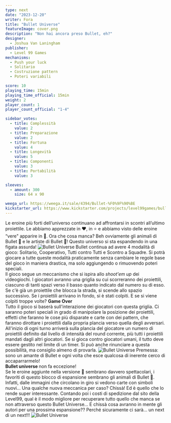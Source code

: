 ```yaml
---
type: next
date: "2023-12-20"
writer: Fora
title: "Bullet Universe"
featureImage: cover.png
description: "Non hai ancora preso Bullet, eh?"
designer:
  - Joshua Van Laningham
publisher:
  - Level 99 Games
mechanisms:
  - Push your luck
  - Solitario
  - Costruzione pattern
  - Poteri variabili

score: 10
playing_time: 15min
playing_time_official: 15min
weight: 2
player_count: 1
player_count_official: "1-4"

sidebar_votes:
  - title: Complessità
    value: 2
  - title: Preparazione
    value: 2
  - title: Fortuna
    value: 4
  - title: Longevità
    value: 5
  - title: Componenti
    value: 3
  - title: Portabilità
    value: 3

sleeves:
  - amount: 300
    size: 64 x 90

weega_url: https://weega.it/sale/4394/Bullet-%F0%9F%90%BE
kickstarter_url: https://www.kickstarter.com/projects/level99games/bullet-universe
---
```


<Setting>
  Le eroine più forti dell’universo continuano ad affrontarsi in scontri all’ultimo proiettile. Le abbiamo apprezzate in
  ❤️, in <Link to="/reviews/bullet-star/">⭐</Link> e abbiamo visto delle eroine “vere" apparire in 🍊. Ora che cosa
  manca? Beh ovviamente gli animali di Bullet 🐾 e le artiste di Bullet 🎨! Questo universo si sta espandendo in una
  figata assurda!
</Setting>

<img src="./game1.png?t=1" alt="Bullet Universe" />

<Rules>
  Bullet continua ad avere 4 modalità di gioco: Solitario, Cooperativo, Tutti contro Tutti e Scontro a Squadre. Si potrà
  giocare a tutte queste modalità praticamente senza cambiare le regole base del gioco in maniera drastica, ma solo
  aggiungendo o rimuovendo poteri speciali. <br />
  Il gioco segue un meccanismo che si ispira allo <em>shoot'em up</em> dei videogiochi. I giocatori avranno una griglia su
  cui scorreranno dei proiettili, ciascuno di tanti spazi verso il basso quanto indicato dal numero su di esso. Se c'è già
  un proiettile che blocca la strada, si scende allo spazio successivo. Se i proiettili arrivano in fondo, si è stati colpiti.
  E se si viene colpiti troppe volte? <strong>Game Over</strong> <br />
  Tutto il gioco si baserà sull'interazione dei giocatori con questa griglia. Ci saranno poteri speciali in grado di
  manipolare la posizione dei proiettili, effetti che faranno le cose più disparate e carte con dei pattern, che faranno
  dirottare i proiettili dalla propria plancia verso quella degli avversari. <br />
  All'inizio di ogni turno arriverà sulla plancia del giocatore un numero di proiettili definito dal livello di intensità
  del round corrente, più tutti i proiettili mandati dagli altri giocatori. Se si gioca contro giocatori umani, il tutto
  deve essere gestito nel limite di un timer. Si può anche rinunciare a questa possibilità, ma consiglio almeno di provarla.
</Rules>

<img src="./game2.png?t=1" alt="Bullet Universe" />

<Feedback>
  Premessa: sono un amante di Bullet e ogni volta che esce qualcosa di inerente cerco di accaparrarmelo! <br />
  <strong> Bullet universe </strong> non fa eccezione! <br />
  Se le eroine aggiunte nella versione 🎨 sembrano davvero spettacolari, i favoriti di questo blocco di espansione
  sembrano gli animali di Bullet 🐾. Infatti, dalle immagini che circolano in giro si vedono carte con simboli nuovi…
  Una qualche nuova meccanica per caso? Chissà! Ed è quello che lo rende super interessante. Contando poi i costi di
  spedizione dal sito della Level99, qual è il modo migliore per recuperare tutto quello che manca se non attraverso
  questo Bullet Universe… E chissà cosa avranno in mente gli autori per una prossima espansione?? Perché sicuramente ci
  sarà… un next di un next!!!
</Feedback>

<img src="./game3.png?t=1" alt="Bullet Universe" />
